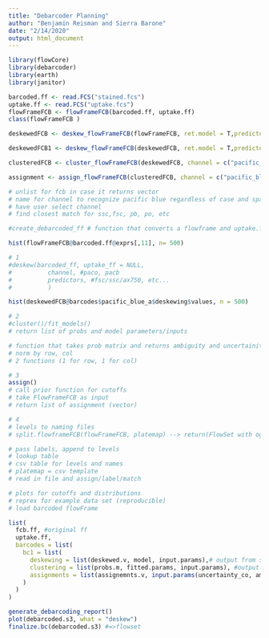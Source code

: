 ```yaml
---
title: "Debarcoder Planning"
author: "Benjamin Reisman and Sierra Barone"
date: "2/14/2020"
output: html_document
---
```


```r
library(flowCore)
library(debarcoder)
library(earth)
library(janitor)

barcoded.ff <- read.FCS("stained.fcs")
uptake.ff <- read.FCS("uptake.fcs")
flowFrameFCB <- flowFrameFCB(barcoded.ff, uptake.ff)
class(flowFrameFCB )

deskewedFCB <- deskew_flowFrameFCB(flowFrameFCB, ret.model = T,predictors = c("fsc_a","ssc_a"), channel = c("pacific_blue_a"), method = c("earth"))

deskewedFCB1 <- deskew_flowFrameFCB(deskewedFCB, ret.model = T,predictors = c("fsc_a","ssc_a"), channel = c("pacific_orange_a"), method = c("earth"))

clusteredFCB <- cluster_flowFrameFCB(deskewedFCB, channel = c("pacific_blue_a"), levels = 8, opt = "mixture", dist = "Skew.normal")

assignment <- assign_flowFrameFCB(clusteredFCB, channel = c("pacific_blue_a") ,likelihoodcut = 8,ambiguitycut = 0.02)

# unlist for fcb in case it returns vector 
# name for channel to recognize pacific blue regardless of case and spaces 
# have user select channel 
# find closest match for ssc,fsc, pb, po, etc
```

```r
#create_debarcoded_ff # function that converts a flowframe and uptake.ff to a barcoded.ff with neccessary slots empty

hist(flowFrameFCB@barcoded.ff@exprs[,11], n= 500)

# 1
#deskew(barcoded_ff, uptake_ff = NULL,
#          channel, #paco, pacb
#          predictors, #fsc/ssc/ax750, etc...
#          )

hist(deskewedFCB@barcodes$pacific_blue_a$deskewing$values, n = 500)

# 2
#cluster()/fit_models()
# return list of probs and model parameters/inputs

# function that takes prob matrix and returns ambiguity and uncertainity 
# norm by row, col
# 2 functions (1 for row, 1 for col)

# 3 
assign()
# call prior function for cutoffs 
# take FlowFrameFCB as input
# return list of assignment (vector)

# 4 
# levels to naming files
# split.flowframeFCB(flowFrameFCB, platemap) --> return(FlowSet with og file name & "label"/"level") generic function to split

# pass labels, append to levels
# lookup table
# csv table for levels and names
# platemap = csv template
# read in file and assign/label/match

# plots for cutoffs and distributions 
# reprex for example data set (reproducible)
# load barcoded flowFrame
```

```r
list(
  fcb.ff, #original ff
  uptake.ff,
  barcodes = list(
    bc1 = list(
      deskewing = list(deskewed.v, model, input.params),# output from step 1
      clustering = list(probs.m, fitted.params, input.params), #output from step 2
      assignments = list(assignemnts.v, input.params(uncertainty_co, ambiguity.co))
    )
  )
)

generate_debarcoding_report()
plot(debarcoded.s3, what = "deskew")
finalize.bc(debarcoded.s3) #=>flowset
```
